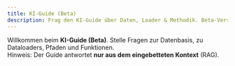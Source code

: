 ```yaml
---
title: KI-Guide (Beta)
description: Frag den KI-Guide über Daten, Loader & Methodik. Beta-Version.
---
```



Willkommen beim **KI-Guide (Beta)**. Stelle Fragen zur Datenbasis, zu Dataloaders, Pfaden und Funktionen.  
Hinweis: Der Guide antwortet **nur aus dem eingebetteten Kontext** (RAG).

<AIGuide apiBase="https://api.powere.ch" />
